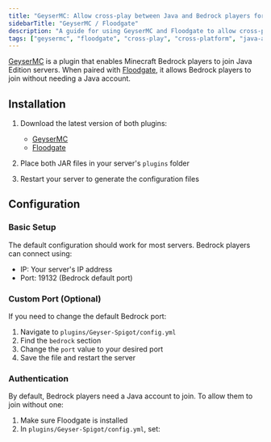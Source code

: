 ---
title: "GeyserMC: Allow cross-play between Java and Bedrock players for your Minecraft server"
sidebarTitle: "GeyserMC / Floodgate"
description: "A guide for using GeyserMC and Floodgate to allow cross-play between Java and Bedrock players and let them connect to your Java Minecraft server."
tags: ["geysermc", "floodgate", "cross-play", "cross-platform", "java-and-bedrock", "paper"]
---

[GeyserMC](https://geysermc.org/) is a plugin that enables Minecraft Bedrock players to join Java Edition servers. When paired with [Floodgate](https://github.com/GeyserMC/Floodgate), it allows Bedrock players to join without needing a Java account.

## Installation

1. Download the latest version of both plugins:
   - [GeyserMC](https://geysermc.org/download)
   - [Floodgate](https://geysermc.org/download#floodgate)

2. Place both JAR files in your server's `plugins` folder

3. Restart your server to generate the configuration files

## Configuration

### Basic Setup

The default configuration should work for most servers. Bedrock players can connect using:

- IP: Your server's IP address
- Port: 19132 (Bedrock default port)

### Custom Port (Optional)

If you need to change the default Bedrock port:

1. Navigate to `plugins/Geyser-Spigot/config.yml`
2. Find the `bedrock` section
3. Change the `port` value to your desired port
4. Save the file and restart the server

### Authentication

By default, Bedrock players need a Java account to join. To allow them to join without one:

1. Make sure Floodgate is installed
2. In `plugins/Geyser-Spigot/config.yml`, set: